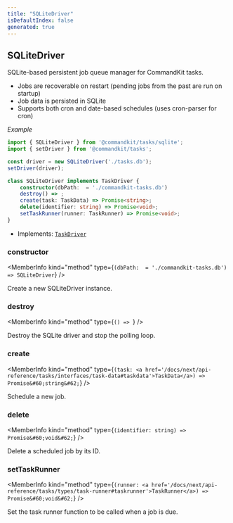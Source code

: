 ```yaml
---
title: "SQLiteDriver"
isDefaultIndex: false
generated: true
---
```



<!-- This file was generated from the CommandKit source. Do not modify. Instead, re-run the "docgen" script -->


## SQLiteDriver

<GenerationInfo sourceFile="packages/tasks/src/drivers/sqlite.ts" sourceLine="20" packageName="@commandkit/tasks" />

SQLite-based persistent job queue manager for CommandKit tasks.

- Jobs are recoverable on restart (pending jobs from the past are run on startup)
- Job data is persisted in SQLite
- Supports both cron and date-based schedules (uses cron-parser for cron)



*Example*

```ts
import { SQLiteDriver } from '@commandkit/tasks/sqlite';
import { setDriver } from '@commandkit/tasks';

const driver = new SQLiteDriver('./tasks.db');
setDriver(driver);
```

```ts title="Signature"
class SQLiteDriver implements TaskDriver {
    constructor(dbPath:  = './commandkit-tasks.db')
    destroy() => ;
    create(task: TaskData) => Promise<string>;
    delete(identifier: string) => Promise<void>;
    setTaskRunner(runner: TaskRunner) => Promise<void>;
}
```
* Implements: <code><a href='/docs/next/api-reference/tasks/interfaces/task-driver#taskdriver'>TaskDriver</a></code>



<div className="members-wrapper">

### constructor

<MemberInfo kind="method" type={`(dbPath:  = './commandkit-tasks.db') => SQLiteDriver`}   />

Create a new SQLiteDriver instance.
### destroy

<MemberInfo kind="method" type={`() => `}   />

Destroy the SQLite driver and stop the polling loop.
### create

<MemberInfo kind="method" type={`(task: <a href='/docs/next/api-reference/tasks/interfaces/task-data#taskdata'>TaskData</a>) => Promise&#60;string&#62;`}   />

Schedule a new job.
### delete

<MemberInfo kind="method" type={`(identifier: string) => Promise&#60;void&#62;`}   />

Delete a scheduled job by its ID.
### setTaskRunner

<MemberInfo kind="method" type={`(runner: <a href='/docs/next/api-reference/tasks/types/task-runner#taskrunner'>TaskRunner</a>) => Promise&#60;void&#62;`}   />

Set the task runner function to be called when a job is due.


</div>
